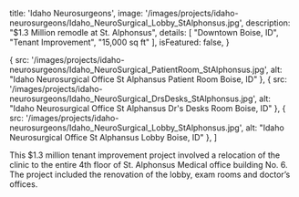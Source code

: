 
  title: 'Idaho Neurosurgeons',
  image: '/images/projects/idaho-neurosurgeons/Idaho_NeuroSurgical_Lobby_StAlphonsus.jpg',
  description: "$1.3 Million remodle at St. Alphonsus",
  details: [
    "Downtown Boise, ID",
    "Tenant Improvement",
    "15,000 sq ft"
  ],
  isFeatured: false,
}

  {
    src: '/images/projects/idaho-neurosurgeons/Idaho_NeuroSurgical_PatientRoom_StAlphonsus.jpg',
    alt: "Idaho Neurosurgical Office St Alphansus Patient Room Boise, ID"
  },
  {
    src: '/images/projects/idaho-neurosurgeons/Idaho_NeuroSurgical_DrsDesks_StAlphonsus.jpg',
    alt: "Idaho Neurosurgical Office St Alphansus Dr's Desks Room Boise, ID"
  },
  {
    src: '/images/projects/idaho-neurosurgeons/Idaho_NeuroSurgical_Lobby_StAlphonsus.jpg',
    alt: "Idaho Neurosurgical Office St Alphansus Lobby Boise, ID"
  },
]


This $1.3 million tenant improvement project involved a relocation of the clinic to the entire 4th floor of St. Alphonsus Medical office building No. 6. The project included the renovation of the lobby, exam rooms and doctor’s offices.

<Slider slides={slides}/>
